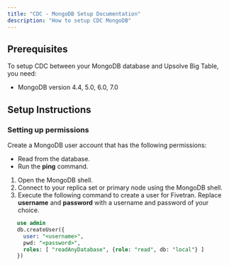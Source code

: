 ```yaml
---
title: "CDC - MongoDB Setup Documentation"
description: "How to setup CDC MongoDB"
---
```


## **Prerequisites**

To setup CDC between your MongoDB database and Upsolve Big Table, you need:

- MongoDB version 4.4, 5.0, 6.0, 7.0

## **Setup Instructions**

### Setting up permissions

Create a MongoDB user account that has the following permissions:

- Read from the database.
- Run the **ping** command.

1. Open the MongoDB shell.
2. Connect to your replica set or primary node using the MongoDB shell.
3. Execute the following command to create a user for Fivetran. Replace  **username** and **password** with a username and password of your choice.

```sql
   use admin
   db.createUser({
     user: "<username>",
     pwd: "<password>",
     roles: [ "readAnyDatabase", {role: "read", db: "local"} ]
   })
```
